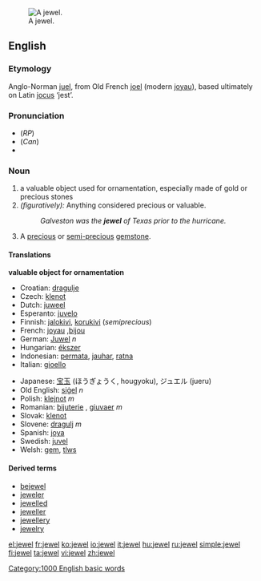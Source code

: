 [[Image:Hope Diamond.jpg|thumb|right|A jewel.]]
==English==
===Etymology===
Anglo-Norman [[juel]], from Old French [[joel]] (modern [[joyau]]), based ultimately on Latin [[jocus]] ‘jest’.

===Pronunciation===
*(''RP'') {{IPA|/'ʤu:əl/}}
*(''Can'') {{IPA|/dʒuɬ/ or /ˈdʒuwl̩/}}
*{{audio|en-us-jewel.ogg|Audio (US)}}

===Noun===
{{en-noun}} 
# a valuable object used for ornamentation, especially made of gold or precious stones
# ''(figuratively):'' Anything considered precious or valuable.
#:''Galveston was the '''jewel''' of Texas prior to the hurricane.''
# A [[precious]] or [[semi-]][[precious]] [[gemstone]].

====Translations====
'''valuable object for ornamentation'''
{{top}}
*Croatian: [[dragulje]]
*Czech: [[klenot]]
*Dutch: [[juweel]] {{n}}
*Esperanto: [[juvelo]]
*Finnish: [[jalokivi]], [[korukivi]] (''semiprecious'')
*French: [[joyau]] {{m}},[[bijou]]
*German: [[Juwel]] ''n''
*Hungarian: [[ékszer]]
*Indonesian: [[permata]], [[jauhar]], [[ratna]]
*Italian: [[gioello]] {{m}}
{{mid}}
*Japanese: [[宝玉]] (ほうぎょうく, hougyoku), ジュエル (jueru)
*Old English: [[sigel|siġel]] ''n''
*Polish: [[klejnot]] ''m''
*Romanian: [[bijuterie]] {{f}}, [[giuvaer]] ''m''
*Slovak: [[klenot]]
*Slovene: [[dragulj]] ''m''
*Spanish: [[joya]] {{f}}
*Swedish: [[juvel]] {{c}}
*Welsh: [[gem]], [[tlws]] {{m}}
{{bottom}}

====Derived terms====
* [[bejewel]]
* [[jeweler]]
* [[jewelled]]
* [[jeweller]]
* [[jewellery]]
* [[jewelry]]

[[Category:1000 English basic words]]

[[el:jewel]]
[[fr:jewel]]
[[ko:jewel]]
[[io:jewel]]
[[it:jewel]]
[[hu:jewel]]
[[ru:jewel]]
[[simple:jewel]]
[[fi:jewel]]
[[ta:jewel]]
[[vi:jewel]]
[[zh:jewel]]